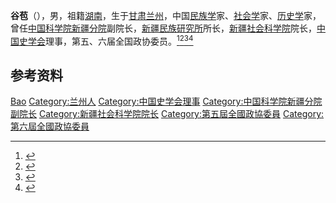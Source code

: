 '''谷苞'''（{{bd|1916年|9月|}}），男，祖籍[[湖南|湖南]]，生于[[甘肃|甘肃]][[兰州|兰州]]，中国[[民族学|民族学]]家、[[社会学|社会学]]家、[[历史学|历史学]]家，曾任[[中国科学院新疆分院|中国科学院新疆分院]]副院长，[[新疆民族研究所|新疆民族研究所]]所长，[[新疆社会科学院|新疆社会科学院]]院长，[[中国史学会|中国史学会]]理事，第五、六届全国政协委员。<ref>{{Cite book|title=当代中国社会科学手册|author=汝信，易克信主编|publisher=社会科学文献出版社|year=1988|isbn=|location=北京|pages=}}</ref><ref>{{Cite book|title=中华人民共和国职官志|author=何虎生, 李耀东, 向常福主编|publisher=中国社会出版社|year=2003|isbn=9787800883934|location=北京|pages=}}</ref><ref>{{Cite book|title=历届全国政协委员人名辞典|author=|publisher=中国国际广播出版社|year=1996|isbn=9787507813746|location=北京|pages=286}}</ref><ref>{{Cite web|title=谷苞先生其人其事|url=http://tzb.lzu.edu.cn/minzuzongjiao/2020/1201/149832.html|accessdate=2021-01-30|work=兰州大学党委统战部}}</ref>

== 参考资料 ==
{{reflist}}

{{Navboxes
| title  = 谷苞在[[中国史学会|中国史学会]]的职务
| list1  =
{{中国史学会第二届理事会}}
}}

{{Authority control}}
{{DEFAULTSORT:Gu谷}}
[[Category:谷姓|Bao]]
[[Category:兰州人|Category:兰州人]]
[[Category:中国史学会理事|Category:中国史学会理事]]
[[Category:中国科学院新疆分院副院长|Category:中国科学院新疆分院副院长]]
[[Category:新疆社会科学院院长|Category:新疆社会科学院院长]]
[[Category:第五屆全國政協委員|Category:第五屆全國政協委員]]
[[Category:第六屆全國政協委員|Category:第六屆全國政協委員]]

{{中国人物小作品}}